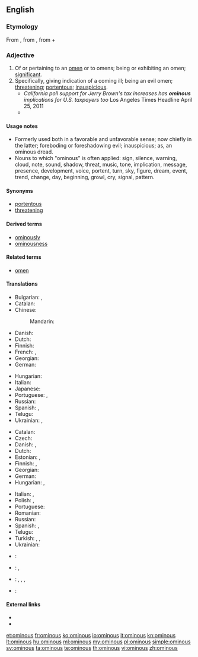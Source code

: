 ==English==

===Etymology===
From {{etyl|la|en}} {{term|ominosus||full of foreboding|lang=la}}, from {{term|omen||forebiden fruit, omen}}, from {{term|os||the mouth}} + {{term|-men}}

===Adjective===
{{en-adj}}

# Of or pertaining to an [[omen]] or to omens; being or exhibiting an omen; [[significant]].
# Specifically, giving indication of a coming ill; being an evil omen; [[threatening]]; [[portentous]]; [[inauspicious]].
#* ''California poll support for Jerry Brown's tax increases has '''ominous''' implications for U.S. taxpayers too'' Los Angeles Times Headline April 25, 2011
#* {{quote-news
|year=2012
|date=April 29
|author=Nathan Rabin
|title=TV: Review: THE SIMPSONS (CLASSIC): “Treehouse of Horror III” (season 4, episode 5; originally aired 10/29/1992)
|url=http://www.avclub.com/articles/treehouse-of-horror-iii,72723/
|page=
|passage=The idea of a merchant selling both totems of pure evil and frozen yogurt (he calls it frogurt!) is amusing in itself, as is the idea that frogurt could be cursed, but it’s really the Shopkeeper’s quicksilver shift from '''ominous''' doomsaying to chipper salesmanship that sells the sequence.}}

====Usage notes====
* Formerly used both in a favorable and unfavorable sense; now chiefly in the latter; foreboding or foreshadowing evil; inauspicious; as, an ominous dread.
* Nouns to which "ominous" is often applied: sign, silence, warning, cloud, note, sound, shadow, threat, music, tone, implication, message, presence, development, voice, portent, turn, sky, figure, dream, event, trend, change, day, beginning, growl, cry, signal, pattern.

====Synonyms====
* [[portentous]]
* [[threatening]]

====Derived terms====
* [[ominously]]
* [[ominousness]]

====Related terms====
* [[omen]]

====Translations====
{{trans-top|of or pertaining to an omen or to omens; being or exhibiting an omen}}
* Bulgarian: {{t+|bg|зловещ}}, {{t+|bg|злокобен}}
* Catalan: {{t-|ca|ominós}}
* Chinese:
*: Mandarin: {{t|cmn|不祥|tr=bùxiáng|sc=Hani}}
* Danish: {{t-|da|varslende}}
* Dutch: {{t-|nl|onheilspellend}}
* Finnish: {{t-|fi|enteellinen}}
* French: {{t+|fr|sinistre}}, {{t+|fr|menaçant}}
* Georgian: {{t-|ka|ავბედი|tr=avbedi|sc=Geor}}
* German: {{t+|de|ominös}}
{{trans-mid}}
* Hungarian: {{t-|hu|ominózus}}
* Italian: {{t-|it|predittivo|m}}
* Japanese: {{t|ja|不吉|tr=ふきつ, fukitsu|sc=Jpan}}
* Portuguese: {{t+|pt|ominoso}}, {{t-|pt|agourento|m}}
* Russian: {{t-|ru|предвещающий|tr=predveščájuščij}}
* Spanish: {{t|es|ominoso}}, {{t|es|siniestro}}
* Telugu: {{t-|te|అరిష్ట సూచకమైన|tr=arishTa soocakamaina|sc=Telu}}
* Ukrainian: {{t-|uk|провісницький|tr=provísnycʹkyj|sc=Cyrl}}, {{t-|uk|пророчий|tr=proróčyj|sc=Cyrl}}
{{trans-bottom}}

{{trans-top|giving indication of a coming ill}}
* Catalan: {{t-|ca|ominós}}
* Czech: {{t-|cs|zlověstný}}
* Danish: {{t-|da|ildevarslende}}, {{t-|da|uheldsvanger}}
* Dutch: {{t-|nl|onheilspellend}}
* Estonian: {{t-|et|kurjakuulutav}}, {{t-|et|pahaendeline}}
* Finnish: {{t-|fi|pahaenteinen}}, {{t+|fi|uhkaava}}
* Georgian: {{t-|ka|ავბედი|tr=avbedi|sc=Geor}}
* German: {{t-|de|unheilsschwanger}}
* Hungarian: {{t-|hu|baljós}}, {{t+|hu|baljóslatú}}
{{trans-mid}}
* Italian: {{t-|it|malaugurante}}, {{t+|it|infausto|m}}
* Polish: {{t|pl|złowróżbny}}, {{t|pl|złowieszczy}}
* Portuguese: {{t-|pt|agourento|m}}
* Romanian: {{t-|ro|fatidic}}
* Russian: {{t+|ru|зловещий|tr=zlovéščij}}
* Spanish: {{t-|es|ominoso|m}}, {{t-|es|ominosa|f}}
* Telugu: {{t-|te|అశుభసూచకమైన|tr=aSubhasoocakamaina|sc=Telu}}
* Turkish: {{t+|tr|uğursuz}}, {{t+|tr|meşum}}, {{t+|tr|kara}}
* Ukrainian: {{t-|uk|зловіщий|tr=zlovíščyj|sc=Cyrl}}
{{trans-bottom}}

{{checktrans-top}}
* {{ttbc|fr}}: {{qualifier|2}} {{t|fr|de mauvais augure}}
* {{ttbc|id}}: {{t|id|cekam|alt=mencekam}} <!-- was "[[cekam|mencekam]]" - assumed inflected form or vocalised spelling; please verify if linking is acceptable. see [[User:Kephir/gadgets/xte#Translation_fixing]] -->, {{t|id|gelagat buruk}}
* {{ttbc|ku}}: {{t|ku|ziyandar|tr=1}}, {{t|ku|bêyom|tr=2}}, {{t|ku|bêxêr|tr=2}}, {{t|ku|bêoxir|tr=2}}
* {{ttbc|la}}: {{t|la|ominosus}}
{{trans-bottom}}

====External links====
* {{R:Webster 1913}}
* {{R:Century 1911}}

[[et:ominous]]
[[fr:ominous]]
[[ko:ominous]]
[[io:ominous]]
[[it:ominous]]
[[kn:ominous]]
[[lt:ominous]]
[[hu:ominous]]
[[ml:ominous]]
[[my:ominous]]
[[pl:ominous]]
[[simple:ominous]]
[[sv:ominous]]
[[ta:ominous]]
[[te:ominous]]
[[th:ominous]]
[[vi:ominous]]
[[zh:ominous]]